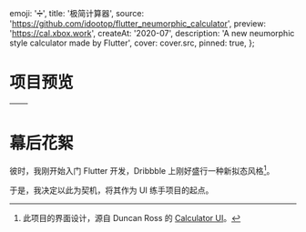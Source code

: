 
  emoji: '➗',
  title: '极简计算器',
  source: 'https://github.com/idootop/flutter_neumorphic_calculator',
  preview: 'https://cal.xbox.work',
  createAt: '2020-07',
  description: 'A new neumorphic style calculator made by Flutter',
  cover: cover.src,
  pinned: true,
};

# 项目预览



| <TableImage src={img1.src} alt='归零'/> | <TableImage src={img2.src} alt='百分比计算'/> |
| :-------------------------------------: | --------------------------------------------- |

# 幕后花絮

彼时，我刚开始入门 Flutter 开发，Dribbble 上刚好盛行一种新拟态风格[^1]。

于是，我决定以此为契机，将其作为 UI 练手项目的起点。

[^1]: 此项目的界面设计，源自 Duncan Ross 的 [Calculator UI](https://dribbble.com/shots/10076573-Calculator-UI)。

